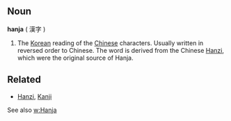 ==Noun==
'''hanja''' ( 漢字 )

#The [[Korean]] reading of the [[Chinese]] characters.  Usually written in reversed order to Chinese.  The word is derived from the Chinese [[Hanzi]], which were the original source of Hanja.

==Related==
*[[Hanzi]], [[Kanji]]

See also [[w:Hanja]]